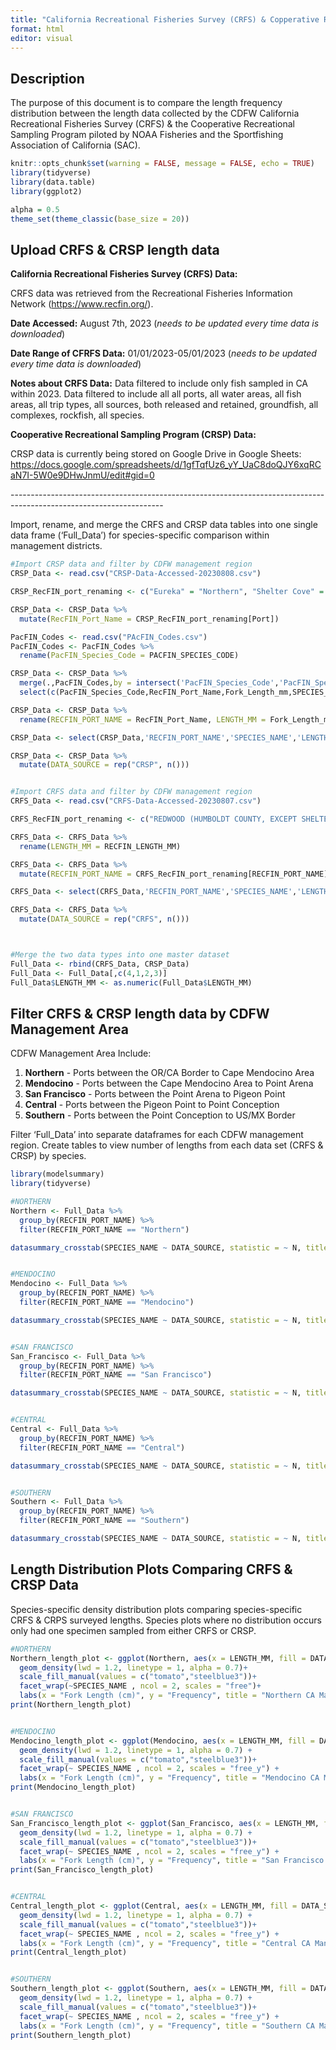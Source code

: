 ```yaml
---
title: "California Recreational Fisheries Survey (CRFS) & Copperative Recreational Sampling Program (CRSP) Length Data Comparison"
format: html
editor: visual
---
```


## Description

The purpose of this document is to compare the length frequency distribution between the length data collected by the CDFW California Recreational Fisheries Survey (CRFS) & the Cooperative Recreational Sampling Program piloted by NOAA Fisheries and the Sportfishing Association of California (SAC).

```r

knitr::opts_chunk$set(warning = FALSE, message = FALSE, echo = TRUE)
library(tidyverse)
library(data.table)
library(ggplot2)

alpha = 0.5
theme_set(theme_classic(base_size = 20))

```

## Upload CRFS & CRSP length data

**California Recreational Fisheries Survey (CRFS) Data:**

CRFS data was retrieved from the Recreational Fisheries Information Network (<https://www.recfin.org/>).

**Date Accessed:** August 7th, 2023 (*needs to be updated every time data is downloaded*)

**Date Range of CFRFS Data:** 01/01/2023-05/01/2023 (*needs to be updated every time data is downloaded*)

**Notes about CRFS Data:** Data filtered to include only fish sampled in CA within 2023. Data filtered to include all all ports, all water areas, all fish areas, all trip types, all sources, both released and retained, groundfish, all complexes, rockfish, all species.

**Cooperative Recreational Sampling Program (CRSP) Data:**

CRSP data is currently being stored on Google Drive in Google Sheets: <https://docs.google.com/spreadsheets/d/1gfTqfUz6_yY_UaC8doQJY6xqRCaN7I-5W0e9DHwJnmU/edit#gid=0>

\-\-\-\-\-\-\-\-\-\-\-\-\-\-\-\-\-\-\-\-\-\-\-\-\-\-\-\-\-\-\-\-\-\-\-\-\-\-\-\-\-\-\-\-\-\-\-\-\-\-\-\-\-\-\-\-\-\-\-\-\-\-\-\-\-\-\-\-\-\-\-\-\-\-\-\-\-\-\-\-\-\-\-\-\-\-\-\-\-\-\-\-\-\-\-\-\-\-\-\-\-\-\-\-\-\-\-\-\-\-\-\-\-\-\--

Import, rename, and merge the CRFS and CRSP data tables into one single data frame ('Full_Data') for species-specific comparison within management districts.

```r

#Import CRSP data and filter by CDFW management region
CRSP_Data <- read.csv("CRSP-Data-Accessed-20230808.csv")

CRSP_RecFIN_port_renaming <- c("Eureka" = "Northern", "Shelter Cove" = "Mendocino", "Fort Bragg" = "Mendocino", "Bodega Bay" = "San Francisco", "Emeryville" = "San Francisco", "Half Moon Bay" = "San Francisco", "Moss Landing" = "Central", "Morro Bay" = "Central", "Avila Beach" = "Central", "Santa Barbara" = "Southern", "Oxnard" = "Southern", "Dana Point" = "Southern", "San Diego" = "Southern")

CRSP_Data <- CRSP_Data %>% 
  mutate(RecFIN_Port_Name = CRSP_RecFIN_port_renaming[Port])

PacFIN_Codes <- read.csv("PAcFIN_Codes.csv")
PacFIN_Codes <- PacFIN_Codes %>% 
  rename(PacFIN_Species_Code = PACFIN_SPECIES_CODE)

CRSP_Data <- CRSP_Data %>% 
  merge(.,PacFIN_Codes,by = intersect('PacFIN_Species_Code','PacFIN_Species_Code'), all = F) %>%
  select(c(PacFIN_Species_Code,RecFIN_Port_Name,Fork_Length_mm,SPECIES_NAME))

CRSP_Data <- CRSP_Data %>%
  rename(RECFIN_PORT_NAME = RecFIN_Port_Name, LENGTH_MM = Fork_Length_mm)

CRSP_Data <- select(CRSP_Data,'RECFIN_PORT_NAME','SPECIES_NAME','LENGTH_MM')

CRSP_Data <- CRSP_Data %>%
  mutate(DATA_SOURCE = rep("CRSP", n()))


#Import CRFS data and filter by CDFW management region
CRFS_Data <- read.csv("CRFS-Data-Accessed-20230807.csv")

CRFS_RecFIN_port_renaming <- c("REDWOOD (HUMBOLDT COUNTY, EXCEPT SHELTER COVER AREA, AND DEL NORTE COUNTY)" = "Northern", "WINE (MENDOCINO COUNTY AND SHELTER COVE AREA IN HUMBOLDT COUNTY)" = "Mendocino", "San Francisco" = "BAY AREA (SONOMA, MARIN, SOLANO, NAPA, CONTRA COSTA, ALAMEDA, SANTA CLARA, SAN MATEO, SAN FRANCISCO COUNTIES)", "CENTRAL (SAN LUIS OBISPO, MONTEREY AND SANTA CRUZ COUNTIES)" = "Central", "CHANNEL (VENTURA AND SANTA BARBARA COUNTIES)" = "Southern", "SOUTH (SAN DIEGO, ORANGE AND LOS ANGELES COUNTIES)" = "Southern")

CRFS_Data <- CRFS_Data %>% 
  rename(LENGTH_MM = RECFIN_LENGTH_MM)

CRFS_Data <- CRFS_Data %>% 
  mutate(RECFIN_PORT_NAME = CRFS_RecFIN_port_renaming[RECFIN_PORT_NAME])

CRFS_Data <- select(CRFS_Data,'RECFIN_PORT_NAME','SPECIES_NAME','LENGTH_MM')

CRFS_Data <- CRFS_Data %>%
  mutate(DATA_SOURCE = rep("CRFS", n()))



#Merge the two data types into one master dataset
Full_Data <- rbind(CRFS_Data, CRSP_Data)
Full_Data <- Full_Data[,c(4,1,2,3)]
Full_Data$LENGTH_MM <- as.numeric(Full_Data$LENGTH_MM)

```

## Filter CRFS & CRSP length data by CDFW Management Area

CDFW Management Area Include:

1.  **Northern** - Ports between the OR/CA Border to Cape Mendocino Area
2.  **Mendocino** - Ports between the Cape Mendocino Area to Point Arena
3.  **San Francisco** - Ports between the Point Arena to Pigeon Point
4.  **Central** - Ports between the Pigeon Point to Point Conception
5.  **Southern** - Ports between the Point Conception to US/MX Border

Filter 'Full_Data' into separate dataframes for each CDFW management region. Create tables to view number of lengths from each data set (CRFS & CRSP) by species.

```r

library(modelsummary)
library(tidyverse)

#NORTHERN
Northern <- Full_Data %>%
  group_by(RECFIN_PORT_NAME) %>%
  filter(RECFIN_PORT_NAME == "Northern")

datasummary_crosstab(SPECIES_NAME ~ DATA_SOURCE, statistic = ~ N, title = 'Northern Management Region', data = Northern)


#MENDOCINO
Mendocino <- Full_Data %>%
  group_by(RECFIN_PORT_NAME) %>%
  filter(RECFIN_PORT_NAME == "Mendocino")

datasummary_crosstab(SPECIES_NAME ~ DATA_SOURCE, statistic = ~ N, title = 'Mendocino Management Region', data = Mendocino)


#SAN FRANCISCO
San_Francisco <- Full_Data %>%
  group_by(RECFIN_PORT_NAME) %>%
  filter(RECFIN_PORT_NAME == "San Francisco")

datasummary_crosstab(SPECIES_NAME ~ DATA_SOURCE, statistic = ~ N, title = 'San Francisco Management Region', data = San_Francisco)


#CENTRAL
Central <- Full_Data %>%
  group_by(RECFIN_PORT_NAME) %>%
  filter(RECFIN_PORT_NAME == "Central")

datasummary_crosstab(SPECIES_NAME ~ DATA_SOURCE, statistic = ~ N, title = 'Central Management Region', data = Central)


#SOUTHERN
Southern <- Full_Data %>%
  group_by(RECFIN_PORT_NAME) %>%
  filter(RECFIN_PORT_NAME == "Southern")

datasummary_crosstab(SPECIES_NAME ~ DATA_SOURCE, statistic = ~ N, title = 'Southern Management Region', data = Southern)

```

## Length Distribution Plots Comparing CRFS & CRSP Data

Species-specific density distribution plots comparing species-specific CRFS & CRPS surveyed lengths. Species plots where no distribution occurs only had one specimen sampled from either CRFS or CRSP.

```r

#NORTHERN
Northern_length_plot <- ggplot(Northern, aes(x = LENGTH_MM, fill = DATA_SOURCE))+
  geom_density(lwd = 1.2, linetype = 1, alpha = 0.7)+
  scale_fill_manual(values = c("tomato","steelblue3"))+
  facet_wrap(~SPECIES_NAME , ncol = 2, scales = "free")+
  labs(x = "Fork Length (cm)", y = "Frequency", title = "Northern CA Management")
print(Northern_length_plot)


#MENDOCINO
Mendocino_length_plot <- ggplot(Mendocino, aes(x = LENGTH_MM, fill = DATA_SOURCE))+
  geom_density(lwd = 1.2, linetype = 1, alpha = 0.7) + 
  scale_fill_manual(values = c("tomato","steelblue3"))+  
  facet_wrap(~ SPECIES_NAME , ncol = 2, scales = "free_y") +
  labs(x = "Fork Length (cm)", y = "Frequency", title = "Mendocino CA Management")
print(Mendocino_length_plot)


#SAN FRANCISCO
San_Francisco_length_plot <- ggplot(San_Francisco, aes(x = LENGTH_MM, fill = DATA_SOURCE))+
  geom_density(lwd = 1.2, linetype = 1, alpha = 0.7) + 
  scale_fill_manual(values = c("tomato","steelblue3"))+
  facet_wrap(~ SPECIES_NAME , ncol = 2, scales = "free_y") +
  labs(x = "Fork Length (cm)", y = "Frequency", title = "San Francisco CA Management")
print(San_Francisco_length_plot)


#CENTRAL
Central_length_plot <- ggplot(Central, aes(x = LENGTH_MM, fill = DATA_SOURCE))+
  geom_density(lwd = 1.2, linetype = 1, alpha = 0.7) +
  scale_fill_manual(values = c("tomato","steelblue3"))+
  facet_wrap(~ SPECIES_NAME , ncol = 2, scales = "free_y") +
  labs(x = "Fork Length (cm)", y = "Frequency", title = "Central CA Management")
print(Central_length_plot)


#SOUTHERN
Southern_length_plot <- ggplot(Southern, aes(x = LENGTH_MM, fill = DATA_SOURCE))+
  geom_density(lwd = 1.2, linetype = 1, alpha = 0.7) + 
  scale_fill_manual(values = c("tomato","steelblue3"))+
  facet_wrap(~ SPECIES_NAME , ncol = 2, scales = "free_y") +
  labs(x = "Fork Length (cm)", y = "Frequency", title = "Southern CA Management")
print(Southern_length_plot)
  
  

```
